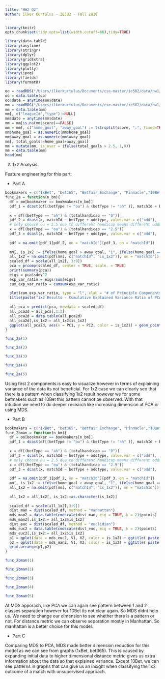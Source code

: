 ```yaml
---
title: "HW2 Q2"
author: Ilker Kurtulus - IE582 - Fall 2018
---
```

```r
library(knitr)
opts_chunk$set(tidy.opts=list(width.cutoff=60),tidy=TRUE)
```

```r
library(data.table)
library(anytime)
library(stringr)
library(dplyr)
library(gridExtra)
library(ggplot2)
library(plotly)
library(jpeg)
library(fields)
library(formatR)
```

```r

oo = readRDS("/Users/ilkerkurtulus/Documents/cse-master/ie582/data/hw1/df9b1196-e3cf-4cc7-9159-f236fe738215_odd_details.rds")
oo = data.table(oo)
oo$date = anytime(oo$date)
mm = readRDS("/Users/ilkerkurtulus/Documents/cse-master/ie582/data/hw1/df9b1196-e3cf-4cc7-9159-f236fe738215_matches.rds")
mm = data.table(mm)
mm[, c("leagueId","type"):=NULL]
mm$date = anytime(mm$date)
mm = mm[is.na(mm$score)==FALSE]
mm = mm[, c("home_goal", "away_goal") := tstrsplit(score, ":", fixed=TRUE)]
mm$home_goal = as.numeric(mm$home_goal)
mm$away_goal = as.numeric(mm$away_goal)
mm[, total_goals:=home_goal+away_goal]
mm = mutate(mm, is_over = ifelse(total_goals > 2.5, 1,0))
mm = data.table(mm)
head(mm)
```



2. 1x2 Analysis

Feature engineering for this part:

- Part A
```r
bookmakers = c("1xBet", "bet365", "Betfair Exchange", "Pinnacle","10Bet")
func_2a = function(n_bm){
  df = oo[bookmaker == bookmakers[n_bm]]
  pdf_1 = dcast(df[(betType != "ou") & (betType != "ah" )], matchId + bookmaker ~ betType + oddtype, value.var = c("odd"),  fun.aggregate = mean)
  
  x = df[(betType == "ah") & (totalhandicap == "0")]
  pdf_2 = dcast(x, matchId ~ betType + oddtype, value.var = c("odd"),  fun.aggregate = mean)
  # only choose ou = 2.5 due to different handicap means different odds, so its not useful to mix different handicaps
  x = df[(betType == "ou") & (totalhandicap == "2.5")]
  pdf_3 = dcast(x, matchId ~ betType + oddtype, value.var = c("odd"),  fun.aggregate = mean)
  
  pdf = na.omit(pdf_1[pdf_2, on = "matchId"][pdf_3, on = "matchId"])
  
  mm[, is_1x2 := ifelse(home_goal > away_goal, "1", ifelse(home_goal == away_goal, "x","2"))]
  all_1x2 = na.omit(pdf[mm[, c("matchId", "is_1x2")], on = "matchId"])
  scaled_df = scale(all_1x2[, 3:9])
  pca = prcomp(scaled_df, center = TRUE, scale. = TRUE)
  print(summary(pca))
  eigs = pca$sdev^2
  exp_var_ratio = eigs/sum(eigs)
  cum_exp_var_ratio = cumsum(exp_var_ratio)
  
  plot(cum_exp_var_ratio, type = "l", xlab = "# of Principle Components", ylab = "Cumulative Explained Variance")
  title(paste("1x2 Results - Cumulative Explained Variance Ratio of PCA for " , bookmakers[n_bm], sep = ""))
  
  all_pca = predict(pca, newdata = scaled_df)
  all_pca2d = all_pca[,1:2]
  all_pca2d = data.table(all_pca2d)
  all_pca2d[,is_1x2:= all_1x2$is_1x2]
  ggplot(all_pca2d, aes(x = PC1, y = PC2, color = is_1x2)) + geom_point() +   ggtitle(paste("Transformed Data with p = 2 PCA and is_1x2 results",bookmakers[n_bm], sep = " "))
}
```

```r
func_2a(1)
```

```r
func_2a(2)
```

```r
func_2a(3)
```

```r
func_2a(4)
```

```r
func_2a(5)
```


Using first 2 components is easy to visualize however in terms of explaining variance of the data its not beneficial. For 1x2 case we can clearly see that there is a pattern when classifying 1x2 result however we for some betmakers such as 10Bet this pattern cannot be observed. With that intuition we need to do deeper research like increasing dimension at PCA or using MDS. 


- Part B



```r
bookmakers = c("1xBet", "bet365", "Betfair Exchange", "Pinnacle","10Bet")
func_2bman = function(n_bm){
  df = oo[bookmaker == bookmakers[n_bm]]
  pdf_1 = dcast(df[(betType != "ou") & (betType != "ah" )], matchId + bookmaker ~ betType + oddtype, value.var = c("odd"),  fun.aggregate = mean)
  
  x = df[(betType == "ah") & (totalhandicap == "0")]
  pdf_2 = dcast(x, matchId ~ betType + oddtype, value.var = c("odd"),  fun.aggregate = mean)
  # only choose ou = 2.5 due to different handicap means different odds, so its not useful to mix different handicaps
  x = df[(betType == "ou") & (totalhandicap == "2.5")]
  pdf_3 = dcast(x, matchId ~ betType + oddtype, value.var = c("odd"),  fun.aggregate = mean)
  
  pdf = na.omit(pdf_1[pdf_2, on = "matchId"][pdf_3, on = "matchId"])
  mm[, is_1x2 := ifelse(home_goal > away_goal, "1", ifelse(home_goal == away_goal, "x","2"))]
  all_1x2 = na.omit(pdf[mm[, c("matchId", "is_1x2")], on = "matchId"])
  
  all_1x2 = all_1x2[, is_1x2:=as.character(is_1x2)]
  
  scaled_df = scale(all_1x2[,3:9])
  dist_man = dist(scaled_df, method = "manhattan")
  mds_man2 = data.table(cmdscale(dist_man, eig = TRUE, k = 2)$points)
  mds_man2[,is_1x2:= all_1x2$is_1x2]
  dist_euc = dist(scaled_df, method = "euclidian")
  mds_euc2 = data.table(cmdscale(dist_euc, eig = TRUE, k = 2)$points)
  mds_euc2[,is_1x2:= all_1x2$is_1x2]
  p1 = qplot(data = mds_euc2, V1, V2, color = is_1x2) + ggtitle( paste("MDS Euclidian and is_1x2 results for",bookmakers[n_bm], sep = " "))
  p2 = qplot(data = mds_man2, V1, V2, color = is_1x2) + ggtitle( paste("MDS Manhattan and is_1x2 results for",bookmakers[n_bm], sep = " "))
  grid.arrange(p1,p2)
}
```


```r
func_2bman(1)
```

```r
func_2bman(2)
```

```r
func_2bman(3)
```

```r
func_2bman(4)
```

```r
func_2bman(5)
```


At MDS apporach, like PCA we can again see pattern between 1 and 2 classes separation however for 10Bet its not clear again. So MDS didnt help us. We need to change our dimension to see whether there is a pattern or not. For distance metric we can observe separation mostly in Manhattan. So manhattan is a better choice for this model.

- Part C 

Comparing MDS to PCA, MDS made better dimension reduction for this model as we can see from graphs (1xBet, bet365). This is caused by expanding initial data to higher dimensional distance metric gives us extra information about the data so that explained variance. Except 10Bet, we can see patterns in graphs that can give us an insight when classifying the 1x2 outcome of a match with unsupervised approach.



